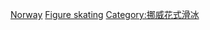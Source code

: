 [[Category:各國主辦的國際花式滑冰賽事|Norway]]
[[Category:挪威主辦的國際體育賽事|Figure skating]]
[[Category:挪威花式滑冰|Category:挪威花式滑冰]]